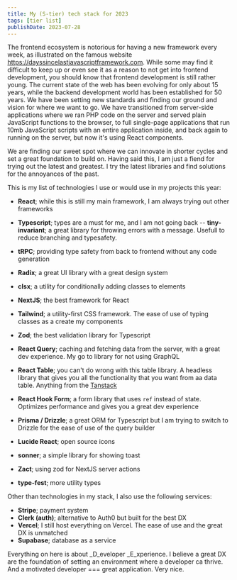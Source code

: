 ```yaml
---
title: My (S-tier) tech stack for 2023
tags: [tier list]
publishDate: 2023-07-28
---
```


The frontend ecosystem is notorious for having a new framework every week, as illustrated on the famous website https://dayssincelastjavascriptframework.com. While some may find it difficult to keep up or even see it as a reason to not get into frontend development, you should know that frontend development is still rather young. The current state of the web has been evolving for only about 15 years, while the backend development world has been established for 50 years. We have been setting new standards and finding our ground and vision for where we want to go. We have transitioned from server-side applications where we ran PHP code on the server and served plain JavaScript functions to the browser, to full single-page applications that run 10mb JavaScript scripts with an entire application inside, and back again to running on the server, but now it's using React components.

We are finding our sweet spot where we can innovate in shorter cycles and set a great foundation to build on. Having said this, I am just a fiend for trying out the latest and greatest. I try the latest libraries and find solutions for the annoyances of the past.

This is my list of technologies I use or would use in my projects this year:

- __React__; while this is still my main framework, I am always trying out other frameworks
- __Typescript__; types are a must for me, and I am not going back
-- __tiny-invariant__; a great library for throwing errors with a message. Usefull to reduce branching and typesafety.

- __tRPC__; providing type safety from back to frontend without any code generation
- __Radix__; a great UI library with a great design system
- __clsx__; a utility for conditionally adding classes to elements
- __NextJS__; the best framework for React
- __Tailwind__; a utility-first CSS framework. The ease of use of typing classes as a create my components
- __Zod__; the best validation library for Typescript
- __React Query__; caching and fetching data from the server, with a great dev experience. My go to library for not using GraphQL
- __React Table__; you can't do wrong with this table library. A headless library that gives you all the functionality that you want from aa data table. Anything from the [Tanstack](https://tanstack.com)
- __React Hook Form__; a form library that uses `ref` instead of state. Optimizes performance and gives you a great dev experience
- __Prisma / Drizzle__; a great ORM for Typescript but I am trying to switch to Drizzle for the ease of use of the query builder
- __Lucide React__; open source icons
- __sonner__; a simple library for showing toast
- __Zact__; using zod for NextJS server actions
- __type-fest__; more utility types 

Other than technologies in my stack, I also use the following services:  

- __Stripe__; payment system
- __Clerk (auth)__; alternative to Auth0 but built for the best DX 
- __Vercel__; I still host everything on Vercel. The ease of use and the great DX is unmatched
- __Supabase__; database as a service

Everything on here is about _D_eveloper _E_xperience. I believe a great DX are the foundation of setting an environment where a developer ca thrive. And a motivated developer === great application. Very nice. 


